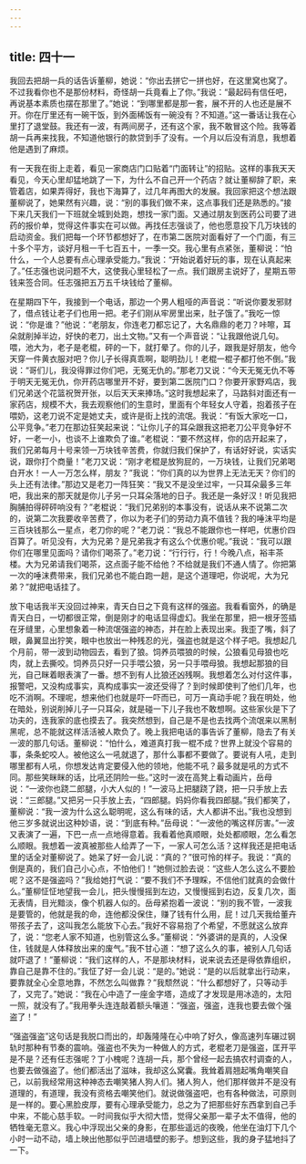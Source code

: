 ```yaml
---
---
---
```

title: 四十一
---



我回去把胡一兵的话告诉董柳，她说：“你出去拼它一拼也好，在这里窝也窝了。不过我看你也不是那份材料，奇怪胡一兵竟看上了你。”我说：“最起码有信任吧，再说基本素质也摆在那里了。”她说：“到哪里都是那一套，展不开的人也还是展不开。你在厅里还有一碗干饭，到外面稀饭有一碗没有？不知道。”这一番话让我在心里打了退堂鼓。我还有一波，有两间房子，还有这个家，我不敢冒这个险。我等着胡一兵再来找我，不知道他银行的款贷到手了没有。一个月以后没有消息，我想着他是遇到了麻烦。

有一天我在街上走着，看见一家商店门口贴着“门面转让”的招贴。这样的事我天天看见，今天心里却猛地跳了一下，为什么不自己开一个药店？就让董柳辞了职，来管着店，如果弄得好，我也下海算了，过几年再图大的发展。我回家把这个想法跟董柳说了，她果然有兴趣，说：“别的事我们做不来，这点事我们还是熟悉的。”接下来几天我们一下班就全城到处跑，想找一家门面。又通过朋友到医药公司要了进药的报价单，觉得这件事实在可以做。再找任志强谈了，他也愿意投下几万块钱的启动资金。我们把每一个环节都想好了，在市第二医院对面看好了一个门面，有三十多个平方，谈好月租一千七百五十，一季一交。我心里有点紧张，董柳说：“怕什么，一个人总要有点心理承受能力。”我说：“开始说着好玩的事，现在认真起来了。”任志强也说问题不大，这使我心里轻松了一点。我们跟房主说好了，星期五带钱来签合同。任志强把五万五千块钱给了董柳。

在星期四下午，我接到一个电话，那边一个男人粗哑的声音说：“听说你要发邪财了，借点钱让老子们也用一把。老子们刚从牢房里出来，肚子饿了。”我吃一惊说：“你是谁？”他说：“老朋友，你连老刀都忘记了，大名鼎鼎的老刀？咔嚓，耳朵就削掉半边，好快的老刀，出土文物。”又有一个声音说：“让我跟他说几句。喂，池大为，老子是老棍，砰的一下，就打晕了。你的儿子，跟我是好朋友，他今天穿一件黄衣服对吧？你儿子长得真乖啊，聪明劲儿！老棍一棍子都打他不倒。”我说：“哥们儿，我没得罪过你们吧，无冤无仇的。”那老刀又说：“今天无冤无仇不等于明天无冤无仇，你开药店哪里开不好，要到第二医院门口？你要开家野鸡店，我们兄弟送个花篮祝贺开张，以后天天来捧场。”这时我想起来了，马路斜对面还有一家药店，规模不大，我去观察他们的生意时，里面有个年轻女人守着，抱着孩子在喂奶，这老刀说不定是她丈夫，或许是街上找的流氓。我说：“有饭大家吃一口，公平竞争。”老刀在那边狂笑起来说：“让你儿子的耳朵跟我这把老刀公平竞争好不好，一老一小，也谈不上谁欺负了谁。”老棍说：“要不然这样，你的店开起来了，我们兄弟每月十号来领一万块钱辛苦费，你就归我们保护了，有话好好说，实话实说，跟你打个商量！”老刀又说：“刚才老棍是放狗屁的，一万块钱，让我们兄弟喝白开水！一人一万怎么样，朋友？”我说：“你们真的以为世界上无法无天？你们的头上还有法律。”那边又是老刀一阵狂笑：“我又不是没坐过牢，一只耳朵最多三年吧，我出来的那天就是你儿子另一只耳朵落地的日子。我还是一条好汉！听见我把胸脯拍得砰砰响没有？”老棍说：“我们兄弟别的本事没有，说话从来不说第二次的，说第二次我要收辛苦费了，你以为老子们的劳动力真不值钱？我的唾沫平均是三百块钱那么一星点，老刀你的呢？”老刀说：“我总不能跟你也一样吧，优惠价四百算了。听见没有，大为兄弟？是兄弟我才有这么个优惠价呢。”我说：“我可以跟你们在哪里见面吗？请你们喝茶了。”老刀说：“行行行，行！今晚八点，裕丰茶楼。大为兄弟请我们喝茶，这点面子能不给他？不给就是我们不通人情了。你把第一次的唾沫费带来，我们兄弟也不能白跑一趟，是这个道理吧，你说呢，大为兄弟？”就把电话挂了。

放下电话我半天没回过神来，青天白日之下竟有这样的强盗。我看看窗外，的确是青天白日，一切都很正常，倒是刚才的电话显得虚幻。我坐在那里，把一根牙签插在牙缝里，心里想象着一种流氓强盗的神态，并在脸上表现出来。我歪了嘴，斜了眼，鼻翼显出狞笑，眼中也放出一种残忍的光，强盗也就是这个样子吧。我想起几个月前，带一波到动物园去，看到了狼。饲养员喂狼的时候，公狼看见母狼也吃肉，就上去撕咬。饲养员只好一只手喂公狼，另一只手喂母狼。我想起那狼的目光，自己眯着眼表演了一番。想不到有人比狼还凶残啊。我想着怎么对付这件事，报警吧，又没构成事实，真构成事实一波还受得了？到时候即使判了他们几年，也吃不消啊。不理呢，想来他们也就是吓一吓而已，可万一真动手呢？我在明处，他在暗处，别说削掉儿子一只耳朵，就是碰一下儿子我也不敢想啊。这些家伙是下了功夫的，连我家的底也摸去了。我突然想到，自己是不是也去找两个流氓来以黑制黑呢，总不能就这样活活被人欺负了。晚上我把电话的事告诉了董柳，隐去了有关一波的那几句话。董柳说：“怕什么，难道真打我一棍不成？世界上就没个容易的事，条条蛇咬人。被他这么一吼就退了，那什么事都不要做了。要说有人吼，走到哪里都有人吼，你想发达肯定要侵入他的领地，他能不吼？最多就是吼的方式不同。那些笑眯眯的话，比吼还阴险一些。”这时一波在高凳上看动画片，岳母说：“一波你也跷二郎腿，小大人似的！”一波马上把腿跷了跷，把一只手放上去说：“三郎腿。”又把另一只手放上去，“四郎腿。妈妈你看我四郎腿。”我们都笑了，董柳说：“我一波为什么这么聪明呢，这么有味的话，大人都讲不出。”我也没想到他三岁多就说出这种妙语，说：“到底有种。”岳母说：“一波他的嘴这样厉害。”一波又表演了一遍，下巴一点一点地得意着。我看着他真顺眼，处处都顺眼，怎么看怎么顺眼。我想着一波真被那些人给弄了一下，一家人可怎么活？这样我还是把电话里的话全对董柳说了。她呆了好一会儿说：“真的？”很可怜的样子。我说：“真的倒是真的，我们自己小心点，不怕他们！”她侧过脸去说：“这些人怎么这么不要脸呢？这不是强盗吗？”我给她打气说：“要不我们不予理睬，不信他们就真的会做什么。”董柳怔怔地望我一会儿，把头慢慢摇到左边，又慢慢摇到右边，反复几次，面无表情，目光黯淡，像个机器人似的。岳母紧抱着一波说：“别的我不管，一波我是要管的，他就是我的命，连他都没保住，赚了钱有什么用，屁！过几天我给董卉带孩子去了，这叫我怎么能放下心去。”我好不容易抱了个希望，不愿就这么放弃了，说：“您老人家不知道，也别管这么多。”董柳说：“外婆讲的是真的，人没保住，钱就是人体释放出来的废气。”我不甘心道：“想了这么久的事，被别人几句话就吓退了！”董柳说：“我们这样的人，不是那块材料，说来说去还是得依靠组织，靠自己是靠不住的。”我怔了好一会儿说：“是的。”她说：“是的以后就拿出行动来，要靠就全心全意地靠，不然怎么叫做靠？”我颓然说：“什么都想好了，只等动手了，又完了。”她说：“我在心中造了一座金字塔，造成了才发现是用冰造的，太阳一照，就没有了。”我用拳头连连敲着额头嚷道：“强盗，强盗，连我也要去做个强盗了！”

“强盗强盗”这句话是我脱口而出的，却轰隆隆在心中响了好久，像高速列车碾过钢轨时那种有节奏的震响。强盗也不失为一种做人的方式，老棍老刀是强盗，匡开平是不是？还有任志强呢？丁小槐呢？连胡一兵，那个曾经一起去搞农村调查的人，也要去做强盗了。他们都活出了滋味，我却这么窝囊。我耸着肩翘起嘴角嘲笑自己，以前我经常用这种神态去嘲笑猪人狗人们。猪人狗人，他们那样做并不是没有道理的，有道理，我没有资格去嘲笑他们。就说做强盗吧，也有各种做法，可原则是一样的。要心黑脸皮厚，要有心理承受能力，总之为了把那些好东西拿到自己手中来，不能心慈手软。一时间我似乎大彻大悟，觉得父亲那一辈子太不值得，他的牺牲毫无意义。我心中浮现出父亲的身影，在那些遥远的夜晚，他坐在油灯下几个小时一动不动，墙上映出他那似乎凹进墙壁的影子。想到这些，我的身子猛地抖了一下。
